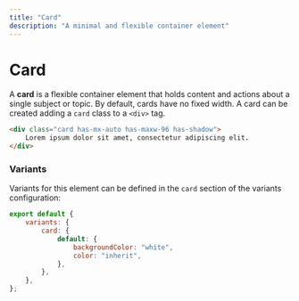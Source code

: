 ```yaml
---
title: "Card"
description: "A minimal and flexible container element"
--- 
```


# Card

A **card** is a flexible container element that holds content and actions about a single subject or topic. By default, cards have no fixed width. A card can be created adding a `card` class to a `<div>` tag.


```html live=true
<div class="card has-mx-auto has-maxw-96 has-shadow">
    Lorem ipsum dolor sit amet, consectetur adipiscing elit. 
</div>
```

### Variants

Variants for this element can be defined in the `card` section of the variants configuration:

```js
export default {
    variants: {
        card: {
            default: {
                backgroundColor: "white",
                color: "inherit",
            },
        },
    },
};
```
